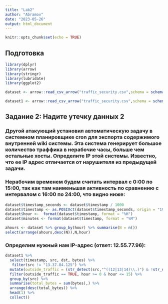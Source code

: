 ---
title: "Lab2"
author: "Abramov"
date: "2023-05-26"
output: html_document
---

```{r setup, include=FALSE}
knitr::opts_chunk$set(echo = TRUE)
```

## Подготовка 

```{r}
library(dplyr)
library(arrow)
library(stringr)
library(lubridate)
library(ggplot2)
```

```{r,warning=FALSE, message=FALSE, error=FALSE}
dataset <- arrow::read_csv_arrow("traffic_security.csv",schema = schema(timestamp=int64(),src=utf8(),dst=utf8(),port=uint32(),bytes=uint32()))
```

```{r,warning=FALSE, message=FALSE, error=FALSE}
dataset1 <- arrow::read_csv_arrow("traffic_security.csv",schema = schema(timestamp=int64(),src=utf8(),dst=utf8(),port=uint32(),bytes=uint32()))
```
## Задание 2: Надите утечку данных 2

### Другой атакующий установил автоматическую задачу в системном планировщике cron для экспорта содержимого внутренней wiki системы. Эта система генерирует большое количество траффика в нерабочие часы, больше чем остальные хосты. Определите IP этой системы. Известно, что ее IP адрес отличается от нарушителя из предыдущей задачи.

###  Нерабочим временем будем считать интервал с 0:00 по 15:00, так как там наименьшая активность по сравнению с интервалом с 16:00 по 24:00, что видно ниже:

```{r}
dataset$timestamp_seconds <- dataset$timestamp / 1000
dataset$timestamp <- as.POSIXct(dataset$timestamp_seconds, origin = "1970-01-01", tz = "Europe/Moscow")
dataset$hour <-  format(dataset$timestamp, format = "%H")
dataset$minutes <- format(dataset$timestamp, format = "%M")
```

```{r}
ahours <- dataset %>% group_by(hour) %>% summarise(N = n())
select(arrange(ahours,desc(N)),N,hour)
```

### Определим нужный нам IP-адрес (ответ: 12.55.77.96):

```{r}
dataset1 %>%
  select(timestamp, src, dst, bytes) %>%
   filter(src != "13.37.84.125") %>%
  mutate(outside_traffic = (str_detect(src,"^((12|13|14)\\.)") & !str_detect(dst,"^((12|13|14)\\.)")), hour = hour(as_datetime(timestamp/1000))) %>%
  filter(outside_traffic == TRUE, hour >= 0 & hour <= 15) %>%
  group_by(src) %>%
  summarise(total_bytes = sum(bytes),) %>%
  arrange(desc(total_bytes)) %>%
  head(1) %>%
  collect()
```
